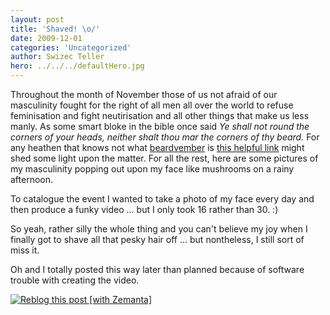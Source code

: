 ```yaml
---
layout: post
title: 'Shaved! \o/'
date: 2009-12-01
categories: 'Uncategorized'
author: Swizec Teller
hero: ../../../defaultHero.jpg
---
```

Throughout the month of November those of us not afraid of our masculinity fought for the right of all men all over the world to refuse feminisation and fight neutirisation and all other things that make us less manly. As some smart bloke in the bible once said _Ye shall not round the corners of your heads, neither shalt thou mar the corners of thy beard._ For any heathen that knows not what [beardvember](http://www.urbandictionary.com/define.php?term=beardvember) is [this helpful link](http://www.urbandictionary.com/define.php?term=beardvember) might shed some light upon the matter. For all the rest, here are some pictures of my masculinity popping out upon my face like mushrooms on a rainy afternoon.



To catalogue the event I wanted to take a photo of my face every day and then produce a funky video ... but I only took 16 rather than 30. :)





So yeah, rather silly the whole thing and you can't believe my joy when I finally got to shave all that pesky hair off ... but nontheless, I still sort of miss it.



Oh and I totally posted this way later than planned because of software trouble with creating the video.

[![Reblog this post \[with Zemanta\]](http://img.zemanta.com/reblog_e.png?x-id=fa2090fd-d9f5-4915-bdbc-879d930dda77)](http://reblog.zemanta.com/zemified/fa2090fd-d9f5-4915-bdbc-879d930dda77/ "Reblog this post \[with Zemanta]")